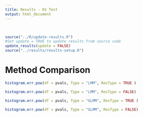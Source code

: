 ```yaml
---
title: Results - KS Test
output: html_document
---
```


<br>

```r
source("../R/update-results.R")
#Set update = TRUE to update results from source code
update_results(update = FALSE)
source("../results/results-setup.R")
```

# Method Comparison

```r

histogram.err.pow(df = pvals, Type = "LMM", ResType = TRUE )

```

```r

histogram.err.pow(df = pvals, Type = "LMM", ResType = FALSE)

```

```r

histogram.err.pow(df = pvals, Type = "GLMM", ResType = TRUE )

```

```r

histogram.err.pow(df = pvals, Type = "GLMM", ResType = FALSE)

```
